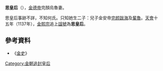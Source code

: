 '''思皇后'''（{{bd|？||？|}}），[[乌鲁|金德帝]]完顏烏魯妻。

思皇后事跡不詳，不知何氏。只知她生二子：兒子金安帝[[完颜跋海|完颜跋海]]及[[輩魯|輩魯]]。[[天会_(金朝)|天會]]十五年（1137年），[[金熙宗|金熙宗]]追上[[諡號|諡號]]為'''思皇后'''。

==參考資料==
*《[[金史|金史]]》

{{模板:金朝皇后}}
{{金朝人物小作品}}
[[Category:金朝追封皇后|Category:金朝追封皇后]]